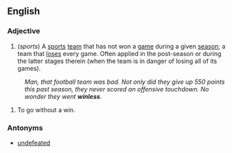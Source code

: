 ==English==

===Adjective===
# (''sports'') A [[sports]] [[team]] that has not won a [[game]] during a given [[season]]; a team that [[lose]]s every game. Often applied in the post-season or during the latter stages therein (when the team is in danger of losing all of its games).
: ''Man, that football team was bad. Not only did they give up 550 points this past season, they never scored an offensive touchdown. No wonder they went '''winless'''.''
# To go without a win.

===Antonyms===
* [[undefeated]]